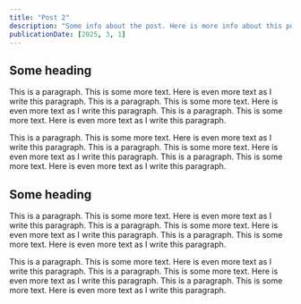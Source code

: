 ```yaml
---
title: "Post 2"
description: "Some info about the post. Here is more info about this post. Here is some extra info about the post as well."
publicationDate: [2025, 3, 1]
---
```

## Some heading

This is a paragraph. This is some more text. Here is even more text as I write this paragraph. This is a paragraph. This is some more text. Here is even more text as I write this paragraph. This is a paragraph. This is some more text. Here is even more text as I write this paragraph.

This is a paragraph. This is some more text. Here is even more text as I write this paragraph. This is a paragraph. This is some more text. Here is even more text as I write this paragraph. This is a paragraph. This is some more text. Here is even more text as I write this paragraph.

## Some heading

This is a paragraph. This is some more text. Here is even more text as I write this paragraph. This is a paragraph. This is some more text. Here is even more text as I write this paragraph. This is a paragraph. This is some more text. Here is even more text as I write this paragraph.

This is a paragraph. This is some more text. Here is even more text as I write this paragraph. This is a paragraph. This is some more text. Here is even more text as I write this paragraph. This is a paragraph. This is some more text. Here is even more text as I write this paragraph.